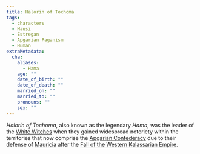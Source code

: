 ```yaml
---
title: Halorin of Tochoma
tags:
  - characters
  - Hausi
  - Estregan
  - Apgarian Paganism
  - Human
extraMetadata:
  cha:
    aliases:
      - Hama
    age: ""
    date_of_birth: ""
    date_of_death: ""
    married_on: ""
    married_to: ""
    pronouns: ""
    sex: ""
---
```


<Stub />

*Halorin of Tochoma*, also known as the legendary *Hama*, was the leader of the
[White Witches](../organizations/hags-of-hama.mdx) when they gained widespread
notoriety within the territories that now comprise the
[Apgarian Confederacy](../locations/apgar.mdx) due to their defense of
[Mauricia](../locations/raibon-island.mdx) after the
[Fall of the Western Kalassarian Empire](../events/fall-of-the-western-kalassarian-empire.mdx).
